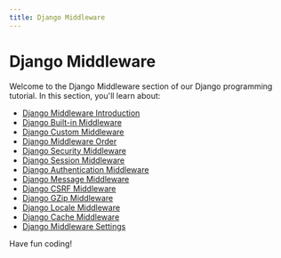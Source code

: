 ```yaml
---
title: Django Middleware
---
```


# Django Middleware

Welcome to the Django Middleware section of our Django programming tutorial. In this section, you'll learn about:

- [Django Middleware Introduction](./0-django-middleware-introduction.mdx)
- [Django Built-in Middleware](./1-django-built-in-middleware.mdx)
- [Django Custom Middleware](./2-django-custom-middleware.mdx)
- [Django Middleware Order](./3-django-middleware-order.mdx)
- [Django Security Middleware](./4-django-security-middleware.mdx)
- [Django Session Middleware](./5-django-session-middleware.mdx)
- [Django Authentication Middleware](./6-django-authentication-middleware.mdx)
- [Django Message Middleware](./7-django-message-middleware.mdx)
- [Django CSRF Middleware](./8-django-csrf-middleware.mdx)
- [Django GZip Middleware](./9-django-gzip-middleware.mdx)
- [Django Locale Middleware](./10-django-locale-middleware.mdx)
- [Django Cache Middleware](./11-django-cache-middleware.mdx)
- [Django Middleware Settings](./12-django-middleware-settings.mdx)

Have fun coding!